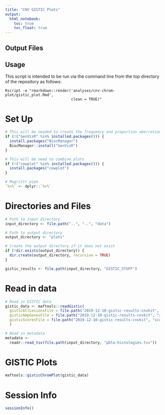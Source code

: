 ```yaml
---
title: "CNV GISTIC Plots"
output:   
  html_notebook: 
    toc: true
    toc_float: true
---
```


## Output Files

## Usage

This script is intended to be run via the command line from the top directory
of the repository as follows:

```
Rscript -e "rmarkdown::render('analyses/cnv-chrom-plot/gistic_plot.Rmd', 
                              clean = TRUE)"
```

# Set Up

```r
# This will be needed to create the frequency and proportion aberration plots 
if (!("GenVisR" %in% installed.packages())) {
  install.packages("BiocManager")
  BiocManager::install("GenVisR")
}

# This will be need to combine plots 
if (!("cowplot" %in% installed.packages())) {
  install.packages("cowplot")
}

# Magrittr pipe
`%>%` <- dplyr::`%>%`
```

# Directories and Files

```r
# Path to input directory
input_directory <- file.path("..", "..", "data")

# Path to output directory
output_directory <- "plots"

# Create the output directory if it does not exist
if (!dir.exists(output_directory)) {
  dir.create(output_directory, recursive = TRUE)
}
```

```r
gistic_results <- file.path(input_directory, "GISTIC_STUFF")
```

# Read in data 

```r
# Read in GISTIC data
gistic_data <- maftools::readGistic(
  gisticAllLesionsFile = file.path("2019-12-10-gistic-results-cnvkit", "all_lesions.conf_90.txt"),
  gisticAmpGenesFile = file.path("2019-12-10-gistic-results-cnvkit", "amp_genes.conf_90.txt"),
  gisticScoresFile = file.path("2019-12-10-gistic-results-cnvkit", "scores.gistic")
  )

# Read in metadata
metadata <-
  readr::read_tsv(file.path(input_directory, "pbta-histologies.tsv"))
```

# GISTIC Plots

```r
maftools::gisticChromPlot(gistic_data)
```

# Session Info

```r
sessionInfo()
```

